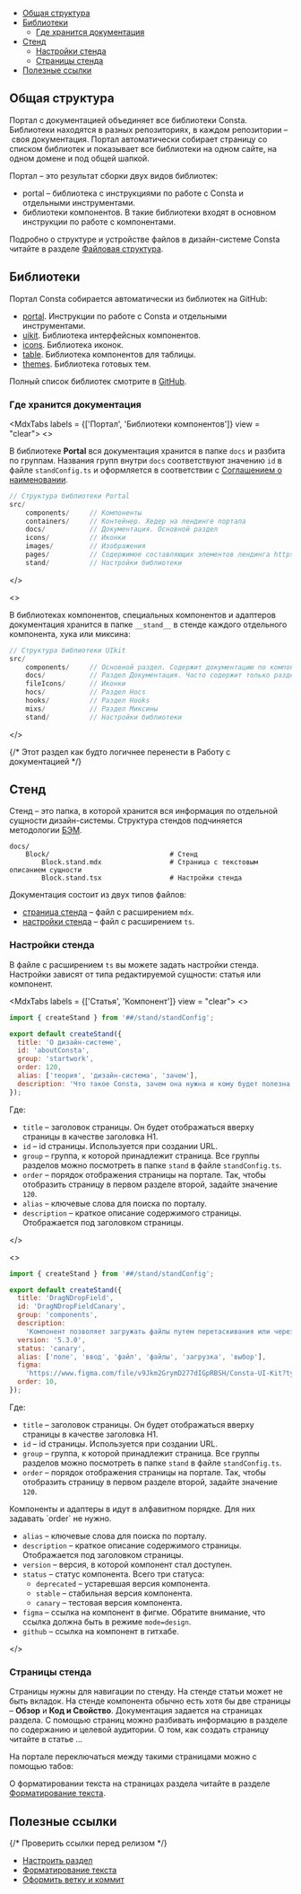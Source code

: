 
<MdxMenu>

- [Общая структура](#общая-структура)
- [Библиотеки](#библиотеки)
  - [Где хранится документация](#где-хранится-документация)
- [Стенд](#стенд)
  - [Настройки стенда](#настройки-стенда)
  - [Страницы стенда](#страницы-стенда)
- [Полезные ссылки](#полезные-ссылки)

</MdxMenu>

## Общая структура

Портал с документацией объединяет все библиотеки Consta. Библиотеки находятся в разных репозиториях, в каждом репозитории – своя документация. Портал автоматически собирает страницу со списком библиотек и показывает все библиотеки на одном сайте, на одном домене и под общей шапкой.

<MdxImage src={structure} />

Портал – это результат сборки двух видов библиотек:

- portal – библиотека с инструкциями по работе с Consta и отдельными инструментами.
- библиотеки компонентов. В такие библиотеки входят в основном инструкции по работе с компонентами.

Подробно о структуре и устройстве файлов в дизайн-системе Consta читайте в разделе [Файловая структура](##LIBS.LIB.STAND/lib:portal/stand:portal-filestructure).

## Библиотеки

Портал Consta собирается автоматически из библиотек на GitHub:

- [portal](https://github.com/consta-design-system/portal). Инструкции по работе с Consta и отдельными инструментами.
- [uikit](https://github.com/consta-design-system/uikit). Библиотека интерфейсных компонентов.
- [icons](https://github.com/consta-design-system/icons). Библиотека иконок.
- [table](https://github.com/consta-design-system/table). Библиотека компонентов для таблицы.
- [themes](https://github.com/consta-design-system/themes). Библиотека готовых тем.

<MdxInformer status="normal">

Полный список библиотек смотрите в [GitHub](https://github.com/orgs/consta-design-system/repositories?type=all).

</MdxInformer>

### Где хранится документация

<MdxTabs labels = {['Портал', 'Библиотеки компонентов']} view = "clear">
<>

В библиотеке **Portal** вся документация хранится в папке `docs` и разбита по группам. Названия групп внутри `docs` соответствуют значению `id` в файле `standConfig.ts` и оформляется в соответствии с [Соглашением о наименовании](##LIBS.LIB.STAND/lib:portal/stand:contributers-componentguide).

```jsx
// Структура библиотеки Portal
src/
	components/     // Компоненты
	containers/     // Контейнер. Хедер на лендинге портала
	docs/           // Документация. Основной раздел
	icons/          // Иконки
	images/         // Изображения
	pages/          // Содержимое составляющих элементов лендинга https://consta.design/
	stand/          // Настройки библиотеки
```

</>

<>

В библиотеках компонентов, специальных компонентов и адаптеров документация хранится в папке `__stand__` в стенде каждого отдельного компонента, хука или миксина:

```jsx
// Структура библиотеки UIkit
src/
	components/     // Основной раздел. Содержит документацию по компонентам UIkit
	docs/           // Раздел Документация. Часто содержит только раздел Быстрый старт.
	fileIcons/      // Иконки
	hocs/           // Раздел Hocs
	hooks/          // Раздел Hooks
	mixs/           // Раздел Миксины
	stand/          // Настройки библиотеки
```

</>
</MdxTabs>

{/* Этот раздел как будто логичнее перенести в Работу с документацией */}

## Стенд

Стенд – это папка, в которой хранится вся информация по отдельной сущности дизайн-системы. Структура стендов подчиняется методологии [БЭМ](##LIBS.LIB.STAND/lib:portal/stand:contributers-componentguide).

```rsx
docs/
    Block/                              # Стенд
        Block.stand.mdx                 # Страница с текстовым описанием сущности
        Block.stand.tsx                 # Настройки стенда
```

Документация состоит из двух типов файлов:

- [страница стенда](#страницы-раздела) – файл с расширением `mdx`.
- [настройки стенда](#настройки-стенда) – файл с расширением `ts`.

### Настройки стенда

В файле с раcширением `ts` вы можете задать настройки стенда. Настройки зависят от типа редактируемой сущности: статья или компонент.

<MdxTabs labels = {['Статья', 'Компонент']} view = "clear">
<>

```jsx
import { createStand } from '##/stand/standConfig';

export default createStand({
  title: 'О дизайн-системе',
  id: 'aboutConsta',
  group: 'startwork',
  order: 120,
  alias: ['теория', 'дизайн-система', 'зачем'],
  description: 'Что такое Consta, зачем она нужна и кому будет полезна',
});
```

Где:

- `title` – заголовок страницы. Он будет отображаться вверху страницы в качестве заголовка H1.
- `id` – id страницы. Используется при создании URL.
- `group` – группа, к которой принадлежит страница. Все группы разделов можно посмотреть в папке `stand` в файле `standConfig.ts`.
- `order` – порядок отображения страницы на портале. Так, чтобы отобразить страницу в первом разделе второй, задайте значение `120`.
- `alias` – ключевые слова для поиска по порталу.
- `description` – краткое описание содержимого страницы. Отображается под заголовком страницы.

</>

<>

```jsx
import { createStand } from '##/stand/standConfig';

export default createStand({
  title: 'DragNDropField',
  id: 'DragNDropFieldCanary',
  group: 'components',
  description:
    'Компонент позволяет загружать файлы путем перетаскивания или через диалоговое окно',
  version: '5.3.0',
  status: 'canary',
  alias: ['поле', 'ввод', 'файл', 'файлы', 'загрузка', 'выбор'],
  figma:
    'https://www.figma.com/file/v9Jkm2GrymD277dIGpRBSH/Consta-UI-Kit?type=design&node-id=32774-0&mode=design',
  order: 10,
});
```

Где:

- `title` – заголовок страницы. Он будет отображаться вверху страницы в качестве заголовка H1.
- `id` – id страницы. Используется при создании URL.
- `group` – группа, к которой принадлежит страница. Все группы разделов можно посмотреть в папке `stand` в файле `standConfig.ts`.
- `order` – порядок отображения страницы на портале. Так, чтобы отобразить страницу в первом разделе второй, задайте значение `120`.

<MdxInformer status="normal">
  Компоненты и адаптеры в идут в алфавитном порядке. Для них задавать `order` не
  нужно.
</MdxInformer>

- `alias` – ключевые слова для поиска по порталу.
- `description` – краткое описание содержимого страницы. Отображается под заголовком страницы.
- `version` – версия, в которой компонент стал доступен.
- `status` – статус компонента. Всего три статуса:
  - `deprecated` – устаревшая версия компонента.
  - `stable` – стабильная версия компонента.
  - `canary` – тестовая версия компонента.
- `figma` – ссылка на компонент в фигме. Обратите внимание, что ссылка должна быть в режиме `mode=design`.
- `github` – ссылка на компонент в гитхабе.

</>
</MdxTabs>

### Страницы стенда

Страницы нужны для навигации по стенду. На стенде статьи может не быть вкладок. На стенде компонента обычно есть хотя бы две страницы – **Обзор** и **Код и Свойство**.
Документация задается на страницах раздела. С помощью страниц можно разбивать информацию в разделе по содержанию и целевой аудитории. О том, как создать страницу читайте в статье ...

На портале переключаться между такими страницами можно с помощью табов:

<MdxImage src={tabs} />

О форматировании текста на страницах раздела читайте в разделе [Форматирование текста](##LIBS.LIB.STAND/lib:portal/stand:portal-formatting-rules).

## Полезные ссылки

{/* Проверить ссылки перед релизом */}

- [Настроить раздел](##LIBS.LIB.STAND/lib:portal/stand:portal-formatting-rules)
- [Форматирование текста](##LIBS.LIB.STAND/lib:portal/stand:portal-formatting-rules)
- [Оформить ветку и коммит](##LIBS.LIB.STAND/lib:portal/stand:portal-formatting-rules)
